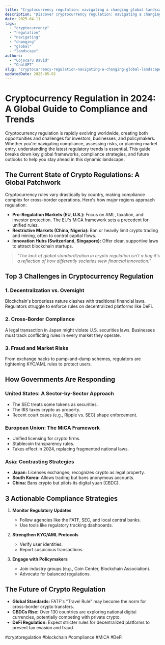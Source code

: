 ```yaml
---
title: "Cryptocurrency regulation: navigating a changing global landscape"
description: "Discover cryptocurrency regulation: navigating a changing global landscape with this in-depth guide, providing actionable insights and practical tips to boost your knowledge and results."
date: 2025-04-11
tags:
  - "cryptocurrency"
  - "regulation"
  - "navigating"
  - "changing"
  - "global"
  - "landscape"
authors:
  - "Cojocaru David"
  - "ChatGPT"
slug: "cryptocurrency-regulation-navigating-a-changing-global-landscape"
updatedDate: 2025-05-02
---
```


# Cryptocurrency Regulation in 2024: A Global Guide to Compliance and Trends  

Cryptocurrency regulation is rapidly evolving worldwide, creating both opportunities and challenges for investors, businesses, and policymakers. Whether you're navigating compliance, assessing risks, or planning market entry, understanding the latest regulatory trends is essential. This guide breaks down key global frameworks, compliance strategies, and future outlooks to help you stay ahead in this dynamic landscape.  

## The Current State of Crypto Regulations: A Global Patchwork  

Cryptocurrency rules vary drastically by country, making compliance complex for cross-border operations. Here's how major regions approach regulation:  

- **Pro-Regulation Markets (EU, U.S.):** Focus on AML, taxation, and investor protection. The EU's MiCA framework sets a precedent for unified rules.  
- **Restrictive Markets (China, Nigeria):** Ban or heavily limit crypto trading and mining, often to control capital flows.  
- **Innovation Hubs (Switzerland, Singapore):** Offer clear, supportive laws to attract blockchain startups.  

> _"The lack of global standardization in crypto regulation isn't a bug it's a reflection of how differently societies view financial innovation."_  

## Top 3 Challenges in Cryptocurrency Regulation  

### 1. Decentralization vs. Oversight  
Blockchain's borderless nature clashes with traditional financial laws. Regulators struggle to enforce rules on decentralized platforms like DeFi.  

### 2. Cross-Border Compliance  
A legal transaction in Japan might violate U.S. securities laws. Businesses must track conflicting rules in every market they operate.  

### 3. Fraud and Market Risks  
From exchange hacks to pump-and-dump schemes, regulators are tightening KYC/AML rules to protect users.  

## How Governments Are Responding  

### United States: A Sector-by-Sector Approach  
- The SEC treats some tokens as securities.  
- The IRS taxes crypto as property.  
- Recent court cases (e.g., Ripple vs. SEC) shape enforcement.  

### European Union: The MiCA Framework  
- Unified licensing for crypto firms.  
- Stablecoin transparency rules.  
- Takes effect in 2024, replacing fragmented national laws.  

### Asia: Contrasting Strategies  
- **Japan:** Licenses exchanges; recognizes crypto as legal property.  
- **South Korea:** Allows trading but bans anonymous accounts.  
- **China:** Bans crypto but pilots its digital yuan (CBDC).  

## 3 Actionable Compliance Strategies  

1. **Monitor Regulatory Updates**  
   - Follow agencies like the FATF, SEC, and local central banks.  
   - Use tools like regulatory tracking dashboards.  

2. **Strengthen KYC/AML Protocols**  
   - Verify user identities.  
   - Report suspicious transactions.  

3. **Engage with Policymakers**  
   - Join industry groups (e.g., Coin Center, Blockchain Association).  
   - Advocate for balanced regulations.  

## The Future of Crypto Regulation  

- **Global Standards:** FATF's "Travel Rule" may become the norm for cross-border crypto transfers.  
- **CBDCs Rise:** Over 130 countries are exploring national digital currencies, potentially competing with private crypto.  
- **DeFi Regulation:** Expect stricter rules for decentralized platforms to prevent tax evasion and fraud.  

#cryptoregulation #blockchain #compliance #MiCA #DeFi